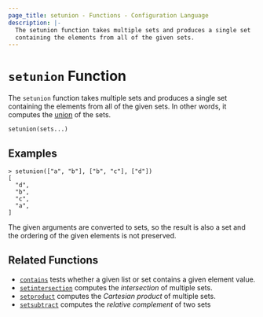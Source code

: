```yaml
---
page_title: setunion - Functions - Configuration Language
description: |-
  The setunion function takes multiple sets and produces a single set
  containing the elements from all of the given sets.
---
```


# `setunion` Function

The `setunion` function takes multiple sets and produces a single set
containing the elements from all of the given sets. In other words, it
computes the [union](https://en.wikipedia.org/wiki/Union_\(set_theory\)) of
the sets.

```hcl
setunion(sets...)
```

## Examples

```
> setunion(["a", "b"], ["b", "c"], ["d"])
[
  "d",
  "b",
  "c",
  "a",
]
```

The given arguments are converted to sets, so the result is also a set and
the ordering of the given elements is not preserved.

## Related Functions

* [`contains`](/terracina/language/functions/contains) tests whether a given list or set contains
  a given element value.
* [`setintersection`](/terracina/language/functions/setintersection) computes the _intersection_ of
  multiple sets.
* [`setproduct`](/terracina/language/functions/setproduct) computes the _Cartesian product_ of multiple
  sets.
* [`setsubtract`](/terracina/language/functions/setsubtract) computes the _relative complement_ of two sets
